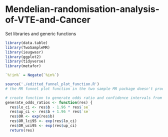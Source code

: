 # Mendelian-randomisation-analysis-of-VTE-and-Cancer

Set libraries and generic functions

```r
library(data.table)
library(TwoSampleMR)
library(ieugwasr)
library(ggplot2)
library(tidyverse)
library(metafor)

`%!in%` = Negate(`%in%`)

source('./editted_funnel_plot_function.R') 
# the MR funnel plot function in the two sample MR package doesn't produce titles so I have editted it in this script

# create function to generate odds ratio and confidence intervals from beta/log-odds
generate_odds_ratios <- function(res) {
  res$lo_ci <- res$b - 1.96 * res$`se`
  res$up_ci <- res$b + 1.96 * res$`se`
  res$OR <- exp(res$b)
  res$OR_lci95 <- exp(res$lo_ci)
  res$OR_uci95 <- exp(res$up_ci)
  return(res)

```
